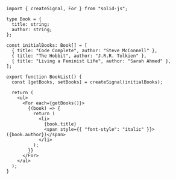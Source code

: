 ```tsx
import { createSignal, For } from "solid-js";

type Book = {
  title: string;
  author: string;
};

const initialBooks: Book[] = [
  { title: "Code Complete", author: "Steve McConnell" },
  { title: "The Hobbit", author: "J.R.R. Tolkien" },
  { title: "Living a Feminist Life", author: "Sarah Ahmed" },
];

export function BookList() {
  const [getBooks, setBooks] = createSignal(initialBooks);

  return (
    <ul>
      <For each={getBooks()}>
        {(book) => {
          return (
            <li>
              {book.title}
              <span style={{ "font-style": "italic" }}> ({book.author})</span>
            </li>
          );
        }}
      </For>
    </ul>
  );
}
```
